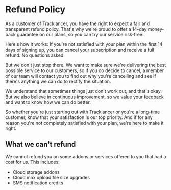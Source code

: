 # Refund Policy

As a customer of Tracklancer, you have the right to expect a fair and transparent refund policy. That's why we're proud to offer a 14-day money-back guarantee on our plans, so you can try our service risk-free.

Here's how it works: If you're not satisfied with your plan within the first 14 days of signing up, you can cancel your subscription and receive a full refund. No questions asked.

But we don't just stop there. We want to make sure we're delivering the best possible service to our customers, so if you do decide to cancel, a member of our team will contact you to find out why you're cancelling and see if there's anything we can do to rectify the situation.

We understand that sometimes things just don't work out, and that's okay. But we also believe in continuous improvement, so we value your feedback and want to know how we can do better.

So whether you're just starting out with Tracklancer or you're a long-time customer, know that your satisfaction is our top priority. And if for any reason you're not completely satisfied with your plan, we're here to make it right.

## What we can't refund

We cannot refund you on some addons or services offered to you that had a cost for us. This includes:

- Cloud storage addons
- Cloud max upload file size upgrades
- SMS notification credits